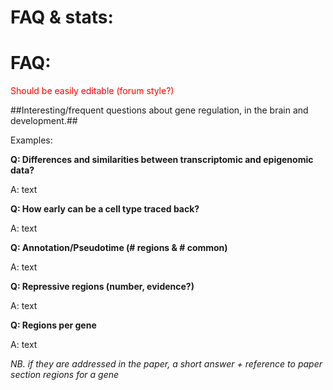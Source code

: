 # FAQ  & stats: 
  
# FAQ: 

<span style="color:red"> Should be easily editable (forum style?) </span>

##Interesting/frequent questions about gene regulation, in the brain and development.##

Examples:

**Q: Differences and similarities between transcriptomic and epigenomic data?**

A: text

**Q: How early can be a cell type traced back?**

A: text

**Q: Annotation/Pseudotime (# regions & # common)**

A: text

**Q: Repressive regions (number, evidence?)**

A: text

**Q: Regions per gene**

A: text

*NB. if they are addressed in the paper, a short answer + reference to paper section regions for a gene*
